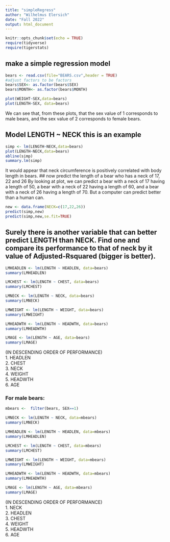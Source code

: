 ```yaml
---
title: "simpleRegress"
author: "Wilhelmus Elersich"
date: "Fall 2022"
output: html_document
---
```


```r
knitr::opts_chunk$set(echo = TRUE)
require(tidyverse)
require(tigerstats)
```

## make a simple regression model

```r
bears <- read.csv(file="BEARS.csv",header = TRUE)
#adjust factors to be factors
bears$SEX<- as.factor(bears$SEX)
bears$MONTH<- as.factor(bears$MONTH)
```
```r
plot(WEIGHT~SEX,data=bears)
plot(LENGTH~SEX, data=bears)
```

We can see that, from these plots, that the sex value of 1 corresponds to male bears, and the sex value of 2 corresponds to female bears.

## Model LENGTH ~ NECK  this is an example  

```r
simp <- lm(LENGTH~NECK,data=bears)
plot(LENGTH~NECK,data=bears)
abline(simp)
summary.lm(simp)
```
It would appear that neck circumference is positively correlated with body length in bears.
## now predict the length of a bear who has a neck of 17, 22 and 26
By looking at plot, we can predict a bear with a neck of 17 having a length of 50, a bear with a neck of 22 having a length of 60, and a bear with a neck of 26 having a length of 70. But a computer can predict better than a human can.

```r
new <- data.frame(NECK=c(17,22,26))
predict(simp,new)
predict(simp,new,se.fit=TRUE)
```


## Surely there is another variable that can better predict LENGTH than NECK. Find one and compare its performance to that of neck by it value of Adjusted-Rsquared (bigger is better).
```r
LMHEADLEN <- lm(LENGTH ~ HEADLEN, data=bears)
summary(LMHEADLEN)
```
```r
LMCHEST <- lm(LENGTH ~ CHEST, data=bears)
summary(LMCHEST)
```
```R
LMNECK <- lm(LENGTH ~ NECK, data=bears)
summary(LMNECK)
```
```r
LMWEIGHT <- lm(LENGTH ~ WEIGHT, data=bears)
summary(LMWEIGHT)
```
```r
LMHEADWTH <- lm(LENGTH ~ HEADWTH, data=bears)
summary(LMHEADWTH)
```
```r
LMAGE <- lm(LENGTH ~ AGE, data=bears)
summary(LMAGE)
```

(IN DESCENDING ORDER OF PERFORMANCE)  
1. HEADLEN  
2. CHEST  
3. NECK  
4. WEIGHT  
5. HEADWTH  
6. AGE  

### For male bears:
```R
mbears <-  filter(bears, SEX==1)
```
```R
LMNECK <- lm(LENGTH ~ NECK, data=mbears)
summary(LMNECK)
```
```r
LMHEADLEN <- lm(LENGTH ~ HEADLEN, data=mbears)
summary(LMHEADLEN)
```
```r
LMCHEST <- lm(LENGTH ~ CHEST, data=mbears)
summary(LMCHEST)
```
```r
LMWEIGHT <- lm(LENGTH ~ WEIGHT, data=mbears)
summary(LMWEIGHT)
```
```r
LMHEADWTH <- lm(LENGTH ~ HEADWTH, data=mbears)
summary(LMHEADWTH)
```
```r
LMAGE <- lm(LENGTH ~ AGE, data=mbears)
summary(LMAGE)
```

(IN DESCENDING ORDER OF PERFORMANCE)  
1. NECK  
2. HEADLEN  
3. CHEST  
4. WEIGHT  
5. HEADWTH  
6. AGE  
